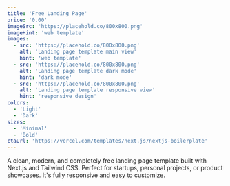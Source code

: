 ```yaml
---
title: 'Free Landing Page'
price: '0.00'
imageSrc: 'https://placehold.co/800x800.png'
imageHint: 'web template'
images:
  - src: 'https://placehold.co/800x800.png'
    alt: 'Landing page template main view'
    hint: 'web template'
  - src: 'https://placehold.co/800x800.png'
    alt: 'Landing page template dark mode'
    hint: 'dark mode'
  - src: 'https://placehold.co/800x800.png'
    alt: 'Landing page template responsive view'
    hint: 'responsive design'
colors:
  - 'Light'
  - 'Dark'
sizes:
  - 'Minimal'
  - 'Bold'
ctaUrl: 'https://vercel.com/templates/next.js/nextjs-boilerplate'
---
```

A clean, modern, and completely free landing page template built with Next.js and Tailwind CSS. Perfect for startups, personal projects, or product showcases. It's fully responsive and easy to customize.

